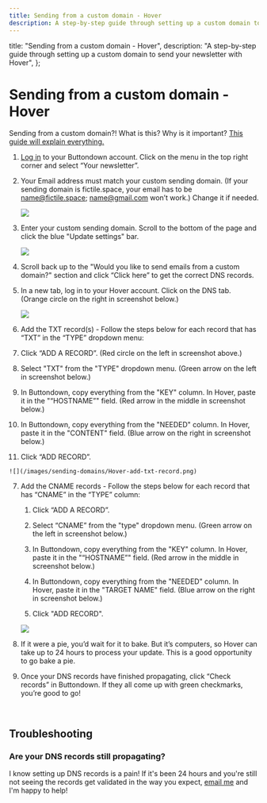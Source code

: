 ```yaml
---
title: Sending from a custom domain - Hover
description: A step-by-step guide through setting up a custom domain to send your newsletter with Hover
---
```



  title: "Sending from a custom domain - Hover",
  description:
    "A step-by-step guide through setting up a custom domain to send your newsletter with Hover",
};

# Sending from a custom domain - Hover


<Notice variant="info">
Sending from a custom domain?!  What is this? Why is it important?  <a
    className="text-green-800 underline"
    href="https://docs.buttondown.email/getting-started/sending-from-a-custom-domain"
  >This guide will explain everything.</a>
</Notice>

1. [Log in](https://buttondown.email/login) to your Buttondown account. Click on the menu in the top right corner and select “Your newsletter”.
2. Your Email address must match your custom sending domain. (If your sending domain is fictile.space, your email has to be name@fictile.space; name@gmail.com won’t work.) Change it if needed.

    ![](/images/sending-domains/buttondown-settings-email-address2.png)

3. Enter your custom sending domain.  Scroll to the bottom of the page and click the blue "Update settings" bar.

    ![](/images/sending-domains/buttondown-settings-sending-domain2.png)

4. Scroll back up to the "Would you like to send emails from a custom domain?" section and click “Click here” to get the correct DNS records.

   <!--  ![](/images/sending-domains/buttondown-settings-dns-records.png)  -->

5. In a new tab, log in to your Hover account.  Click on the DNS tab. (Orange circle on the right in screenshot below.)
    
    ![](/images/hosting-domains/hosting-on-hover.png)   
    <!--this image is stored in the hosting domains branch so I'm expecting it to work even though I can't see it in my preview -->

 6. Add the TXT record(s) - Follow the steps below for each record that has “TXT” in the “TYPE” dropdown menu:

   1. Click “ADD A RECORD”.  (Red circle on the left in screenshot above.)
   2. Select "TXT" from the "TYPE" dropdown menu.  (Green arrow on the left in screenshot below.)
   2. In Buttondown, copy everything from the "KEY" column.  In Hover, paste it in the "“HOSTNAME”" field. (Red arrow in the middle in screenshot below.)
   4. In Buttondown, copy everything from the "NEEDED" column.  In Hover, paste it in the "CONTENT" field. (Blue arrow on the right in screenshot below.)
   5. Click “ADD RECORD”.

    ![](/images/sending-domains/Hover-add-txt-record.png) 

7.  Add the CNAME records - Follow the steps below for each record that has “CNAME” in the “TYPE” column:
    
    1. Click “ADD A RECORD”.

    2. Select “CNAME” from the "type" dropdown menu.  (Green arrow on the left in screenshot below.)

    3. In Buttondown, copy everything from the "KEY" column.  In Hover, paste it in the "“HOSTNAME”" field. (Red arrow in the middle in screenshot below.)

    4. In Buttondown, copy everything from the "NEEDED" column.  In Hover, paste it in the "TARGET NAME" field. (Blue arrow on the right in screenshot below.) 

    5. Click "ADD RECORD".

    ![](/images/sending-domains/Hover-add-cname-record.png) 

8. If it were a pie, you’d wait for it to bake. But it’s computers, so Hover can take up to 24 hours to process your update. This is a good opportunity to go bake a pie.
9. Once your DNS records have finished propagating, click “Check records” in Buttondown. If they all come up with green checkmarks, you’re good to go!


 <br />

## Troubleshooting

### Are your DNS records still propagating?

I know setting up DNS records is a pain! If it's been 24 hours and you're still not seeing the records get validated in the way you expect, [email me](mailto:justin@buttondown.email) and I'm happy to help!
